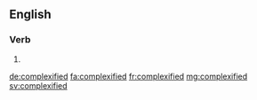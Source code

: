 ==English==

===Verb===
{{head|en}}

# {{en-past of|complexify}}

[[de:complexified]]
[[fa:complexified]]
[[fr:complexified]]
[[mg:complexified]]
[[sv:complexified]]